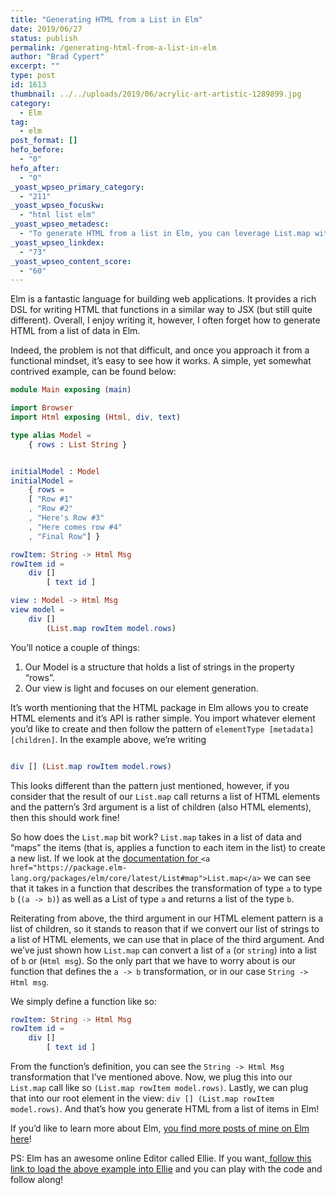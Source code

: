 ```yaml
---
title: "Generating HTML from a List in Elm"
date: 2019/06/27
status: publish
permalink: /generating-html-from-a-list-in-elm
author: "Brad Cypert"
excerpt: ""
type: post
id: 1613
thumbnail: ../../uploads/2019/06/acrylic-art-artistic-1289899.jpg
category:
  - Elm
tag:
  - elm
post_format: []
hefo_before:
  - "0"
hefo_after:
  - "0"
_yoast_wpseo_primary_category:
  - "211"
_yoast_wpseo_focuskw:
  - "html list elm"
_yoast_wpseo_metadesc:
  - "To generate HTML from a list in Elm, you can leverage List.map with a mapping function to produce HTML elements."
_yoast_wpseo_linkdex:
  - "73"
_yoast_wpseo_content_score:
  - "60"
---
```


Elm is a fantastic language for building web applications. It provides a rich DSL for writing HTML that functions in a similar way to JSX (but still quite different). Overall, I enjoy writing it, however, I often forget how to generate HTML from a list of data in Elm.

Indeed, the problem is not that difficult, and once you approach it from a functional mindset, it’s easy to see how it works. A simple, yet somewhat contrived example, can be found below:

```elm
module Main exposing (main)

import Browser
import Html exposing (Html, div, text)

type alias Model =
    { rows : List String }


initialModel : Model
initialModel =
    { rows =
    [ "Row #1"
    , "Row #2"
    , "Here's Row #3"
    , "Here comes row #4"
    , "Final Row"] }

rowItem: String -> Html Msg
rowItem id =
    div []
        [ text id ]

view : Model -> Html Msg
view model =
    div []
        (List.map rowItem model.rows)
```

You’ll notice a couple of things:

1. Our Model is a structure that holds a list of strings in the property “rows”.
2. Our view is light and focuses on our element generation.

It’s worth mentioning that the HTML package in Elm allows you to create HTML elements and it’s API is rather simple. You import whatever element you’d like to create and then follow the pattern of `elementType [metadata] [children]`. In the example above, we’re writing

```elm

div [] (List.map rowItem model.rows)

```

This looks different than the pattern just mentioned, however, if you consider that the result of our `List.map` call returns a list of HTML elements and the pattern’s 3rd argument is a list of children (also HTML elements), then this should work fine!

So how does the `List.map` bit work? `List.map` takes in a list of data and “maps” the items (that is, applies a function to each item in the list) to create a new list. If we look at the [documentation for ](https://package.elm-lang.org/packages/elm/core/latest/List#map)`<a href="https://package.elm-lang.org/packages/elm/core/latest/List#map">List.map</a>` we can see that it takes in a function that describes the transformation of type `a` to type `b` (`(a -> b)`) as well as a List of type `a` and returns a list of the type `b`.

Reiterating from above, the third argument in our HTML element pattern is a list of children, so it stands to reason that if we convert our list of strings to a list of HTML elements, we can use that in place of the third argument. And we’ve just shown how `List.map` can convert a list of `a` (or `string`) into a list of `b` or (`Html msg`). So the only part that we have to worry about is our function that defines the `a -> b` transformation, or in our case `String -> Html msg`.

We simply define a function like so:

```elm
rowItem: String -> Html Msg
rowItem id =
    div []
        [ text id ]
```

From the function’s definition, you can see the `String -> Html Msg` transformation that I’ve mentioned above. Now, we plug this into our `List.map` call like so `(List.map rowItem model.rows)`. Lastly, we can plug that into our root element in the view: `div [] (List.map rowItem model.rows)`. And that’s how you generate HTML from a list of items in Elm!

If you’d like to learn more about Elm, [you find more posts of mine on Elm here](https://www.bradcypert.com/tag/elm)!

PS: Elm has an awesome online Editor called Ellie. If you want,[ follow this link to load the above example into Ellie](https://ellie-app.com/5VWjfmpMfLGa1) and you can play with the code and follow along!
